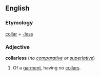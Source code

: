 ==English==
===Etymology===
[[collar]] + [[-less]]

===Adjective===
'''collarless''' (''no [[comparative]] or [[superlative]]'')

#Of a [[garment]], having no [[collar]]s.
